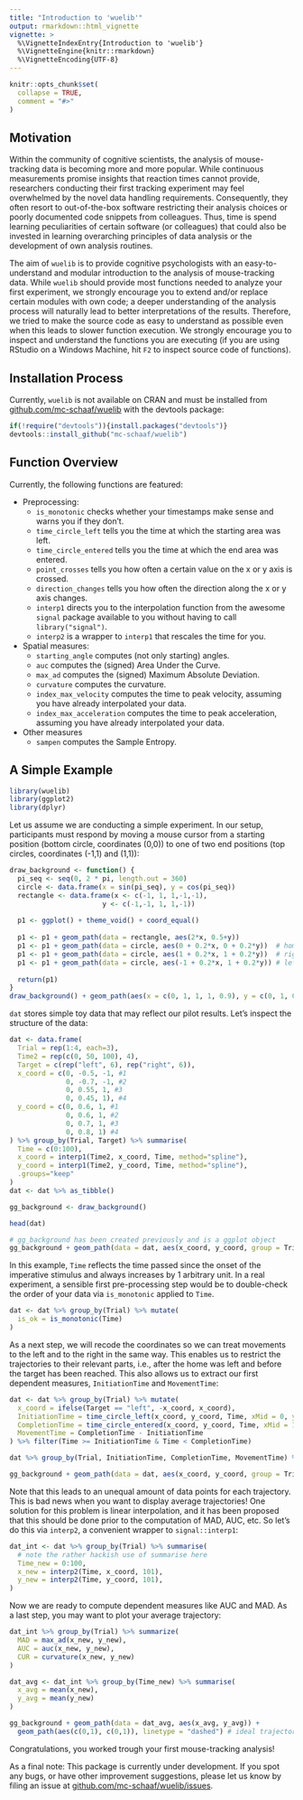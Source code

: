 ```yaml
---
title: "Introduction to 'wuelib'"
output: rmarkdown::html_vignette
vignette: >
  %\VignetteIndexEntry{Introduction to 'wuelib'}
  %\VignetteEngine{knitr::rmarkdown}
  %\VignetteEncoding{UTF-8}
---
```



```r
knitr::opts_chunk$set(
  collapse = TRUE,
  comment = "#>"
)
```



## Motivation

Within the community of cognitive scientists, the analysis of mouse-tracking data is becoming more and more popular. While continuous measurements promise insights that reaction times cannot provide, researchers conducting their first tracking experiment may feel overwhelmed by the novel data handling requirements. Consequently, they often resort to out-of-the-box software restricting their analysis choices or poorly documented code snippets from colleagues. Thus, time is spend learning peculiarities of certain software (or colleagues) that could also be invested in learning overarching principles of data analysis or the development of own analysis routines. 

The aim of `wuelib` is to provide cognitive psychologists with an easy-to-understand and modular introduction to the analysis of mouse-tracking data. While `wuelib` should provide most functions needed to analyze your first experiment, we strongly encourage you to extend and/or replace certain modules with own code; a deeper understanding of the analysis process will naturally lead to better interpretations of the results. Therefore, we tried to make the source code as easy to understand as possible even when this leads to slower function execution. We strongly encourage you to inspect and understand the functions you are executing (if you are using RStudio on a Windows Machine, hit `F2` to inspect source code of functions).




## Installation Process

Currently, `wuelib` is not available on CRAN and must be installed from
[github.com/mc-schaaf/wuelib](https://github.com/mc-schaaf/wuelib) with the devtools package:

```r
if(!require("devtools")){install.packages("devtools")}
devtools::install_github("mc-schaaf/wuelib")
``` 



## Function Overview

Currently, the following functions are featured:

* Preprocessing:
  * `is_monotonic` checks whether your timestamps make sense and warns you if they don't.
  * `time_circle_left` tells you the time at which the starting area was left.
  * `time_circle_entered` tells you the time at which the end area was entered.
  * `point_crosses` tells you how often a certain value on the x or y axis is crossed. 
  * `direction_changes` tells you how often the direction along the x or y axis changes.  
  * `interp1` directs you to the interpolation function from the awesome `signal` package available to you without having to call `library("signal")`.
  * `interp2` is a wrapper to `interp1` that rescales the time for you.
* Spatial measures:
  * `starting_angle` computes (not only starting) angles.
  * `auc` computes the (signed) Area Under the Curve.
  * `max_ad` computes the (signed) Maximum Absolute Deviation.
  * `curvature` computes the curvature.
  * `index_max_velocity` computes the time to peak velocity, assuming you have already interpolated your data.
  * `index_max_acceleration` computes the time to peak acceleration, assuming you have already interpolated your data.
* Other measures
  * `sampen` computes the Sample Entropy.


## A Simple Example


```r
library(wuelib)
library(ggplot2)
library(dplyr)
```

Let us assume we are conducting a simple experiment. In our setup, participants must respond by moving a mouse cursor from a starting position (bottom circle, coordinates (0,0)) to one of two end positions (top circles, coordinates (-1,1) and (1,1)):

```r
draw_background <- function() {
  pi_seq <- seq(0, 2 * pi, length.out = 360)
  circle <- data.frame(x = sin(pi_seq), y = cos(pi_seq))
  rectangle <- data.frame(x <- c(-1, 1, 1,-1,-1),
                       y <- c(-1,-1, 1, 1,-1))
  
  p1 <- ggplot() + theme_void() + coord_equal()
  
  p1 <- p1 + geom_path(data = rectangle, aes(2*x, 0.5+y)) 
  p1 <- p1 + geom_path(data = circle, aes(0 + 0.2*x, 0 + 0.2*y))  # home 
  p1 <- p1 + geom_path(data = circle, aes(1 + 0.2*x, 1 + 0.2*y))  # right target
  p1 <- p1 + geom_path(data = circle, aes(-1 + 0.2*x, 1 + 0.2*y)) # left target
  
  return(p1)
}
draw_background() + geom_path(aes(x = c(0, 1, 1, 1, 0.9), y = c(0, 1, 0.9, 1, 1)))

```

`dat` stores simple toy data that may reflect our pilot results. Let's inspect the structure of the data: 

```r
dat <- data.frame(
  Trial = rep(1:4, each=3),
  Time2 = rep(c(0, 50, 100), 4),
  Target = c(rep("left", 6), rep("right", 6)),
  x_coord = c(0, -0.5, -1, #1  
              0, -0.7, -1, #2 
              0, 0.55, 1, #3
              0, 0.45, 1), #4
  y_coord = c(0, 0.6, 1, #1
              0, 0.6, 1, #2
              0, 0.7, 1, #3
              0, 0.8, 1) #4
) %>% group_by(Trial, Target) %>% summarise(
  Time = c(0:100),
  x_coord = interp1(Time2, x_coord, Time, method="spline"),
  y_coord = interp1(Time2, y_coord, Time, method="spline"),
  .groups="keep"
)
dat <- dat %>% as_tibble()

gg_background <- draw_background()

```

```r
head(dat)

# gg_background has been created previously and is a ggplot object
gg_background + geom_path(data = dat, aes(x_coord, y_coord, group = Trial))

```


In this example, `Time` reflects the time passed since the onset of the imperative stimulus and always increases by 1 arbitrary unit. In a real experiment, a sensible first pre-processing step would be to double-check the order of your data via `is_monotonic` applied to `Time`.

```r
dat <- dat %>% group_by(Trial) %>% mutate(
  is_ok = is_monotonic(Time)
)
```


As a next step, we will recode the coordinates so we can treat movements to the left and to the right in the same way. This enables us to restrict the trajectories to their relevant parts, i.e., after the home was left and before the target has been reached. This also allows us to extract our first dependent measures, `InitiationTime` and `MovementTime`:

```r
dat <- dat %>% group_by(Trial) %>% mutate(
  x_coord = ifelse(Target == "left", -x_coord, x_coord),
  InitiationTime = time_circle_left(x_coord, y_coord, Time, xMid = 0, yMid = 0, radius = 0.2),
  CompletionTime = time_circle_entered(x_coord, y_coord, Time, xMid = 1, yMid = 1, radius = 0.2),
  MovementTime = CompletionTime - InitiationTime
) %>% filter(Time >= InitiationTime & Time < CompletionTime)

dat %>% group_by(Trial, InitiationTime, CompletionTime, MovementTime) %>% count()

gg_background + geom_path(data = dat, aes(x_coord, y_coord, group = Trial))
```


Note that this leads to an unequal amount of data points for each trajectory. This is bad news when you want to display average trajectories! One solution for this problem is linear interpolation, and it has been proposed that this should be done prior to the computation of MAD, AUC, etc. So let's do this via `interp2`, a convenient wrapper to `signal::interp1`:

```r
dat_int <- dat %>% group_by(Trial) %>% summarise( 
  # note the rather hackish use of summarise here
  Time_new = 0:100,
  x_new = interp2(Time, x_coord, 101),
  y_new = interp2(Time, y_coord, 101),
)
```

Now we are ready to compute dependent measures like AUC and MAD. As a last step, you may want to plot your average trajectory:

```r
dat_int %>% group_by(Trial) %>% summarize(
  MAD = max_ad(x_new, y_new),
  AUC = auc(x_new, y_new),
  CUR = curvature(x_new, y_new)
)

dat_avg <- dat_int %>% group_by(Time_new) %>% summarise(
  x_avg = mean(x_new),
  y_avg = mean(y_new)
)

gg_background + geom_path(data = dat_avg, aes(x_avg, y_avg)) +
  geom_path(aes(c(0,1), c(0,1)), linetype = "dashed") # ideal trajectory

```

Congratulations, you worked trough your first mouse-tracking analysis!


As a final note: This package is currently under development. If you spot any bugs, or have other improvement suggestions, please let us know by filing an issue at  [github.com/mc-schaaf/wuelib/issues](https://github.com/mc-schaaf/wuelib/issues).

